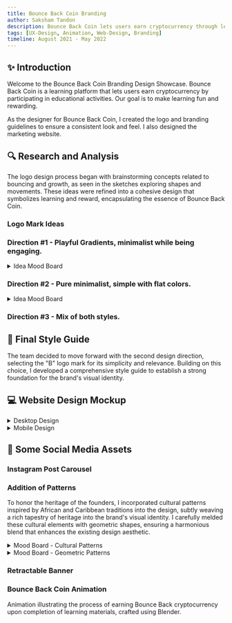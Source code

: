```yaml
---
title: Bounce Back Coin Branding 
author: Saksham Tandon
description: Bounce Back Coin lets users earn cryptocurrency through learning. I designed the logo, branding guidelines, and website.
tags: [UX-Design, Animation, Web-Design, Branding] 
timeline: August 2021 - May 2022
---
```


## ✨ Introduction

Welcome to the Bounce Back Coin Branding Design Showcase. Bounce Back Coin is a learning platform that lets users earn cryptocurrency by participating in educational activities. Our goal is to make learning fun and rewarding.

As the designer for Bounce Back Coin, I created the logo and branding guidelines to ensure a consistent look and feel. I also designed the marketing website.

## 🔍 Research and Analysis

The logo design process began with brainstorming concepts related to bouncing and growth, as seen in the sketches exploring shapes and movements. These ideas were refined into a cohesive design that symbolizes learning and reward, encapsulating the essence of Bounce Back Coin.

### Logo Mark Ideas

<ImageViewer imageUrl="/images/bb-coin-branding/logo-mark-ideas.png" altText="Sketches" />
<ImageViewer imageUrl="/images/bb-coin-branding/logo-mark-ideas-2.png" altText="Sketches" />

### Direction #1 - Playful Gradients, minimalist while being engaging.

<details>
  <summary>Idea Mood Board</summary>
  <div style={{ paddingLeft: '1rem' }}>
    <ImageViewer imageUrl="/images/bb-coin-branding/mood-board-1.png" altText="Mood Board" />
  </div>
</details>

<ImageViewer imageUrl="/images/bb-coin-branding/style-scape-1.png" altText="Style Scape" />

### Direction #2 - Pure minimalist, simple with flat colors.

<details>
  <summary>Idea Mood Board</summary>
  <div style={{ paddingLeft: '1rem' }}>
    <ImageViewer imageUrl="/images/bb-coin-branding/mood-board-2.png" altText="Mood Board" />
  </div>
</details>

<ImageViewer imageUrl="/images/bb-coin-branding/style-scape-2.png" altText="Style Scape" />

### Direction #3 - Mix of both styles.

<ImageViewer imageUrl="/images/bb-coin-branding/style-scape-3.png" altText="Style Scape" />

## 🎨 Final Style Guide

The team decided to move forward with the second design direction, selecting the "B" logo mark for its simplicity and relevance. Building on this choice, I developed a comprehensive style guide to establish a strong foundation for the brand's visual identity.

<ImageViewer imageUrl="/images/bb-coin-branding/final-style-guide.png" altText="Final Style Guide" />

## 💻 Website Design Mockup

<ImageViewer imageUrl="/images/bb-coin-branding/website-mock.png" altText="Final Style Guide" />

<details>
  <summary>Desktop Design</summary>
  <div style={{ paddingLeft: '1rem' }}>
    <ImageViewer imageUrl="/images/bb-coin-branding/web-desktop.png" altText="Desktop Design" />
  </div>
</details>

<details>
  <summary>Mobile Design</summary>
  <div style={{ paddingLeft: '1rem' }}>
    <ImageViewer imageUrl="/images/bb-coin-branding/web-mobile.png" altText="Mobile Design" />
  </div>
</details>

## 📱 Some Social Media Assets

### Instagram Post Carousel

<ImageViewer imageUrl="/images/bb-coin-branding/insta-carousel.png" altText="Instagram Carousel" />

### Addition of Patterns

To honor the heritage of the founders, I incorporated cultural patterns inspired by African and Caribbean traditions into the design, subtly weaving a rich tapestry of heritage into the brand's visual identity. I carefully melded these cultural elements with geometric shapes, ensuring a harmonious blend that enhances the existing design aesthetic.

<details>
  <summary>Mood Board - Cultural Patterns</summary>
  <div style={{ paddingLeft: '1rem' }}>
    <ImageViewer imageUrl="/images/bb-coin-branding/cultural-patterns.png" altText="Cultural Patterns" />
  </div>
</details>

<details>
  <summary>Mood Board - Geometric Patterns</summary>
  <div style={{ paddingLeft: '1rem' }}>
    <ImageViewer imageUrl="/images/bb-coin-branding/geometric-patterns.png" altText="Geometric Patterns" />
  </div>
</details>

<ImageViewer imageUrl="/images/bb-coin-branding/final-patterns.png" altText="Final Patterns" />

### Retractable Banner

<ImageViewer imageUrl="/images/bb-coin-branding/retractable-banners.png" altText="Retractable Banner" />

### Bounce Back Coin Animation

Animation illustrating the process of earning Bounce Back cryptocurrency upon completion of learning materials, crafted using Blender.
<VideoPlayer src = "/images/bb-coin-branding/bb-coin-animation.mp4" title = "Bounce Back Coin Animation" autoplay={true} loop={true}/>
